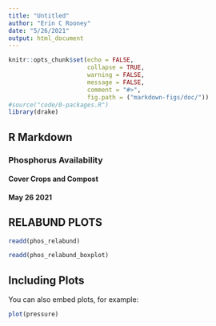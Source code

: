```yaml
---
title: "Untitled"
author: "Erin C Rooney"
date: "5/26/2021"
output: html_document
---
```


```r
knitr::opts_chunk$set(echo = FALSE,
                      collapse = TRUE,
                      warning = FALSE,
                      message = FALSE,
                      comment = "#>",
                      fig.path = ("markdown-figs/doc/"))
#source("code/0-packages.R")
library(drake)
```

## R Markdown
### Phosphorus Availability
#### Cover Crops and Compost
#### May 26 2021

## RELABUND PLOTS
```r
readd(phos_relabund)
```

```r
readd(phos_relabund_boxplot)
```


## Including Plots

You can also embed plots, for example:

```r
plot(pressure)
```


